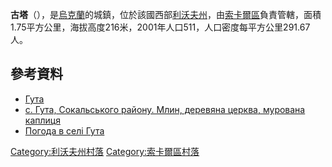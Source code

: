 {{coord|50|28|27|N|24|8|43|E|scale:100000|display=title}}

'''古塔'''（{{lang-uk|Гута}}），是[[烏克蘭|烏克蘭]]的城鎮，位於該國西部[[利沃夫州|利沃夫州]]，由[[索卡爾區|索卡爾區]]負責管轄，面積1.75平方公里，海拔高度216米，2001年人口511，人口密度每平方公里291.67人。

==參考資料==
* [http://w1.c1.rada.gov.ua/pls/z7502/A005?rdat1=16.05.2012&rf7571=21076 Гута]{{dead link|date=2017年12月 |bot=InternetArchiveBot |fix-attempted=yes }}
* [http://vicarman.livejournal.com/36621.html с. Гута, Сокальського району. Млин, деревяна церква, мурована каплиця]{{Wayback|url=http://vicarman.livejournal.com/36621.html |date=20180123105854 }}
* [http://weather.in.ua/ua/l'vovskaja/6243 Погода в селі Гута]{{Wayback|url=http://weather.in.ua/ua/l'vovskaja/6243 |date=20111221171731 }}

[[Category:利沃夫州村落|Category:利沃夫州村落]]
[[Category:索卡爾區村落|Category:索卡爾區村落]]


{{Lviv-geo-stub}}